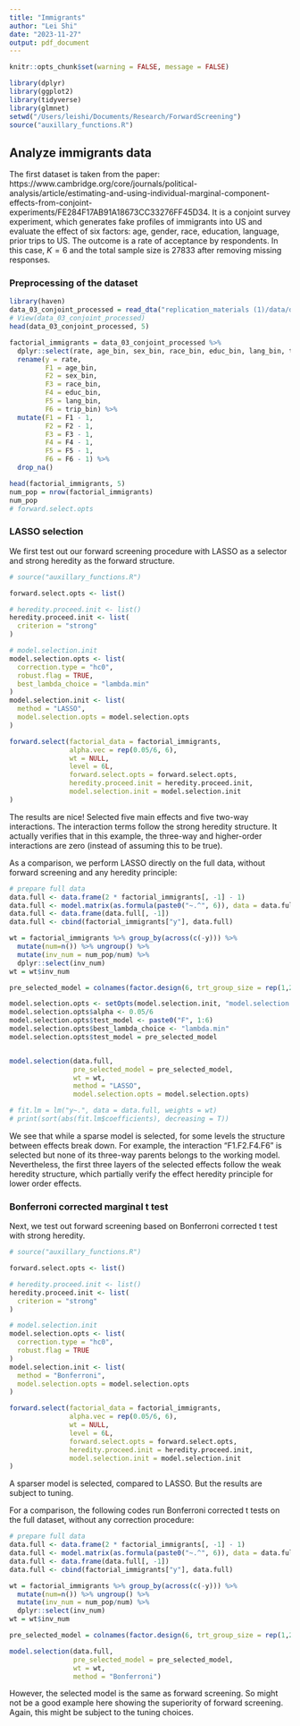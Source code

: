 ```yaml
---
title: "Immigrants"
author: "Lei Shi"
date: "2023-11-27"
output: pdf_document
---
```


```r
knitr::opts_chunk$set(warning = FALSE, message = FALSE) 
```

```r
library(dplyr)
library(ggplot2)
library(tidyverse)
library(glmnet)
setwd("/Users/leishi/Documents/Research/ForwardScreening")
source("auxillary_functions.R")
```

## Analyze immigrants data

The first dataset is taken from the paper: https://www.cambridge.org/core/journals/political-analysis/article/estimating-and-using-individual-marginal-component-effects-from-conjoint-experiments/FE284F17AB91A18673CC33276FF45D34. It is a conjoint survey experiment, which generates fake profiles of immigrants into US and evaluate the effect of six factors: age, gender, race, education, language, prior trips to US. The outcome is a rate of acceptance by respondents. In this case, $K = 6$ and the total sample size is $27833$ after removing missing responses. 

### Preprocessing of the dataset
```r
library(haven)
data_03_conjoint_processed = read_dta("replication_materials (1)/data/data_03_conjoint_processed.dta")
# View(data_03_conjoint_processed)
head(data_03_conjoint_processed, 5)
```


```r
factorial_immigrants = data_03_conjoint_processed %>% 
  dplyr::select(rate, age_bin, sex_bin, race_bin, educ_bin, lang_bin, trip_bin) %>%
  rename(y = rate, 
         F1 = age_bin,
         F2 = sex_bin,
         F3 = race_bin,
         F4 = educ_bin,
         F5 = lang_bin,
         F6 = trip_bin) %>%
  mutate(F1 = F1 - 1,
         F2 = F2 - 1,
         F3 = F3 - 1,
         F4 = F4 - 1,
         F5 = F5 - 1,
         F6 = F6 - 1) %>%
  drop_na()

head(factorial_immigrants, 5)
num_pop = nrow(factorial_immigrants)
num_pop
# forward.select.opts
```



### LASSO selection

We first test out our forward screening procedure with LASSO as a selector and strong heredity as the forward structure. 

```r
# source("auxillary_functions.R")

forward.select.opts <- list()

# heredity.proceed.init <- list()
heredity.proceed.init <- list(
  criterion = "strong"
)

# model.selection.init
model.selection.opts <- list(
  correction.type = "hc0",
  robust.flag = TRUE,
  best_lambda_choice = "lambda.min"
)
model.selection.init <- list(
  method = "LASSO",
  model.selection.opts = model.selection.opts
)

forward.select(factorial_data = factorial_immigrants, 
               alpha.vec = rep(0.05/6, 6),
               wt = NULL,
               level = 6L,
               forward.select.opts = forward.select.opts,
               heredity.proceed.init = heredity.proceed.init,
               model.selection.init = model.selection.init
)
```

The results are nice! Selected five main effects and five two-way interactions. The interaction terms follow the strong heredity structure. It actually verifies that in this example, the three-way and higher-order interactions are zero (instead of assuming this to be true).

As a comparison, we perform LASSO directly on the full data, without forward screening and any heredity principle:

```r
# prepare full data
data.full <- data.frame(2 * factorial_immigrants[, -1] - 1)
data.full <- model.matrix(as.formula(paste0("~.^", 6)), data = data.full)
data.full <- data.frame(data.full[, -1])
data.full <- cbind(factorial_immigrants["y"], data.full)

wt = factorial_immigrants %>% group_by(across(c(-y))) %>% 
  mutate(num=n()) %>% ungroup() %>% 
  mutate(inv_num = num_pop/num) %>% 
  dplyr::select(inv_num)
wt = wt$inv_num

pre_selected_model = colnames(factor.design(6, trt_group_size = rep(1,2^6), interaction = 6, centering = 1/2))

model.selection.opts <- setOpts(model.selection.init, "model.selection.opts", list())
model.selection.opts$alpha <- 0.05/6
model.selection.opts$test_model <- paste0("F", 1:6)
model.selection.opts$best_lambda_choice <- "lambda.min"
model.selection.opts$test_model = pre_selected_model


model.selection(data.full, 
                pre_selected_model = pre_selected_model, 
                wt = wt,
                method = "LASSO",
                model.selection.opts = model.selection.opts)

# fit.lm = lm("y~.", data = data.full, weights = wt)
# print(sort(abs(fit.lm$coefficients), decreasing = T))
```
We see that while a sparse model is selected, for some levels the structure between effects break down. For example, the interaction "F1.F2.F4.F6" is selected but none of its three-way parents belongs to the working model. Nevertheless, the first three layers of the selected effects follow the weak heredity structure, which partially verify the effect heredity principle for lower order effects. 

### Bonferroni corrected marginal t test

Next, we test out forward screening based on Bonferroni corrected t test with strong heredity. 
```r
# source("auxillary_functions.R")

forward.select.opts <- list()

# heredity.proceed.init <- list()
heredity.proceed.init <- list(
  criterion = "strong"
)

# model.selection.init
model.selection.opts <- list(
  correction.type = "hc0",
  robust.flag = TRUE
)
model.selection.init <- list(
  method = "Bonferroni",
  model.selection.opts = model.selection.opts
)

forward.select(factorial_data = factorial_immigrants, 
               alpha.vec = rep(0.05/6, 6),
               wt = NULL,
               level = 6L,
               forward.select.opts = forward.select.opts,
               heredity.proceed.init = heredity.proceed.init,
               model.selection.init = model.selection.init
)
```

A sparser model is selected, compared to LASSO. But the results are subject to tuning. 



For a comparison, the following codes run Bonferroni corrected t tests on the full dataset, without any correction procedure:
```r
# prepare full data
data.full <- data.frame(2 * factorial_immigrants[, -1] - 1)
data.full <- model.matrix(as.formula(paste0("~.^", 6)), data = data.full)
data.full <- data.frame(data.full[, -1])
data.full <- cbind(factorial_immigrants["y"], data.full)

wt = factorial_immigrants %>% group_by(across(c(-y))) %>% 
  mutate(num=n()) %>% ungroup() %>% 
  mutate(inv_num = num_pop/num) %>% 
  dplyr::select(inv_num)
wt = wt$inv_num

pre_selected_model = colnames(factor.design(6, trt_group_size = rep(1,2^6), interaction = 6, centering = 1/2))

model.selection(data.full, 
                pre_selected_model = pre_selected_model, 
                wt = wt,
                method = "Bonferroni")


```

However, the selected model is the same as forward screening. So might not be a good example here showing the superiority of forward screening. Again, this might be subject to the tuning choices. 



